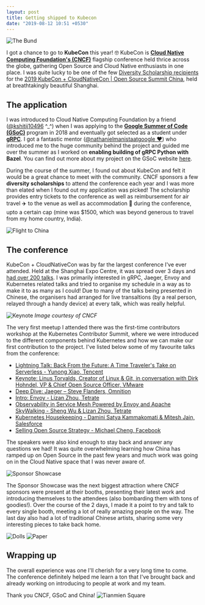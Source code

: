 ```yaml
---
layout: post
title: Getting shipped to Kubecon
date: "2019-08-12 10:51 +0530"
---
```


![The Bund](/assets/code/kubecon/bund.jpeg)

I got a chance to go to **KubeCon** this year! 🤓 KubeCon is **[Cloud Native Computing Foundation's (CNCF)](https://www.cncf.io/)** flagship conference held thrice across the globe, gathering Open Source and Cloud Native enthusiasts in one place. I was quite lucky to be one of the few [Diversity Scholarship recipients](https://events19.lfasiallc.com/events/kubecon-cloudnativecon-china-2019/attend/diversity-scholarships/) for the [2019 KubeCon + CloudNativeCon \| Open Source Summit China](https://events19.lfasiallc.com/events/kubecon-cloudnativecon-china-2019/), held at breathtakingly beautiful Shanghai.

## The application

I was introduced to Cloud Native Computing Foundation by a friend ([@kshitij10496](https://twitter.com/kshitij10496) ^\_^) when I was applying to the **[Google Summer of Code (GSoC)](https://summerofcode.withgoogle.com/)** program in 2018 and eventually got selected as a student under **[gRPC](https://grpc.io/)**. I got a fantastic mentor ([@nathanielmanistaatgoogle ❤️](https://github.com/nathanielmanistaatgoogle)) who introduced me to the huge community behind the project and guided me over the summer as I worked on **enabling building of gRPC Python with Bazel**. You can find out more about my project on the GSoC website [here](https://summerofcode.withgoogle.com/archive/2018/projects/5400971639259136/).

During the course of the summer, I found out about KubeCon and felt it would be a great chance to meet with the community. CNCF sponsors a few **diversity scholarships** to attend the conference each year and I was more than elated when I found out my application was picked! The scholarship provides entry tickets to the conference as well as reimbursement for air travel ✈️ to the venue as well as accommodation 🏨 during the conference, upto a certain cap (mine was $1500, which was beyond generous to travel from my home country, India).

![Flight to China](/assets/code/kubecon/flight.jpeg)

## The conference

KubeCon + CloudNativeCon was by far the largest conference I've ever attended. Held at the Shanghai Expo Centre, it was spread over 3 days and [had over 200 talks](https://events19.lfasiallc.com/events/kubecon-cloudnativecon-china-2019/schedule-english/). I was primarily interested in gRPC, Jaeger, Envoy and Kubernetes related talks and tried to organise my schedule in a way as to make it to as many as I could! Due to many of the talks being presented in Chinese, the organisers had arranged for live transaltions (by a real person, relayed through a handy device) at every talk, which was really helpful.

![Keynote](/assets/code/kubecon/conference.jpg)
_Image courtesy of CNCF_

The very first meetup I attended there was the first-time contributors workshop at the Kubernetes Contributor Summit, where we were introduced to the different components behind Kubernetes and how we can make our first contribution to the project. I've listed below some of my favourite talks from the conference:

-   [Lightning Talk: Back From the Future: A Time Traveler's Take on Serverless - Yunong Xiao, Tencent](https://kccncosschn19eng.sched.com/event/Nrru/lightning-talk-back-from-the-future-a-time-travelers-take-on-serverless-yunong-xiao-tencent)
-   [Keynote: Linus Torvalds, Creator of Linux & Git, in conversation with Dirk Hohndel, VP & Chief Open Source Officer, VMware](https://kccncosschn19eng.sched.com/event/NuUU/keynote-linus-torvalds-creator-of-linux-git-in-conversation-with-dirk-hohndel-vp-chief-open-source-officer-vmware)
-   [Deep Dive: Jaeger – Steve Flanders, Omnition](https://kccncosschn19eng.sched.com/event/OGle/deep-dive-jaeger-steve-flanders-omnition)
-   [Intro: Envoy - Lizan Zhou, Tetrate](https://kccncosschn19eng.sched.com/event/NrrZ/intro-envoy-lizan-zhou-tetrate)
-   [Observability in Service Mesh Powered by Envoy and Apache SkyWalking - Sheng Wu & Lizan Zhou, Tetrate](https://kccncosschn19eng.sched.com/event/NroB/observability-in-service-mesh-powered-by-envoy-and-apache-skywalking-sheng-wu-lizan-zhou-tetrate)
-   [Kubernetes Housekeeping - Damini Satya Kammakomati & Mitesh Jain, Salesforce](https://kccncosschn19eng.sched.com/event/Nroc/kubernetes-housekeeping-damini-satya-kammakomati-mitesh-jain-salesforce)
-   [Selling Open Source Strategy - Michael Cheng, Facebook](https://kccncosschn19eng.sched.com/event/NrtP/selling-open-source-strategy-michael-cheng-facebook)

The speakers were also kind enough to stay back and answer any questions we had! It was quite overwhelming learning how China has ramped up on Open Source in the past few years and much work was going on in the Cloud Native space that I was never aware of.

![Sponsor Showcase](/assets/code/kubecon/sponsor.jpg)

The Sponsor Showcase was the next biggest attraction where CNCF sponsors were present at their booths, presenting their latest work and introducing themselves to the attendees (also bombarding them with tons of goodies!). Over the course of the 2 days, I made it a point to try and talk to every single booth, meeting a lot of really amazing people on the way. The last day also had a lot of traditional Chinese artists, sharing some very interesting pieces to take back home.

![Dolls](/assets/code/kubecon/dolls.jpg)
![Paper](/assets/code/kubecon/paper.jpg)

## Wrapping up

The overall experience was one I'll cherish for a very long time to come. The conference definitely helped me learn a ton that I've brought back and already working on introducing to people at work and my team.

Thank you CNCF, GSoC and China!
![Tianmien Square](/assets/code/kubecon/tianmien.jpeg)
